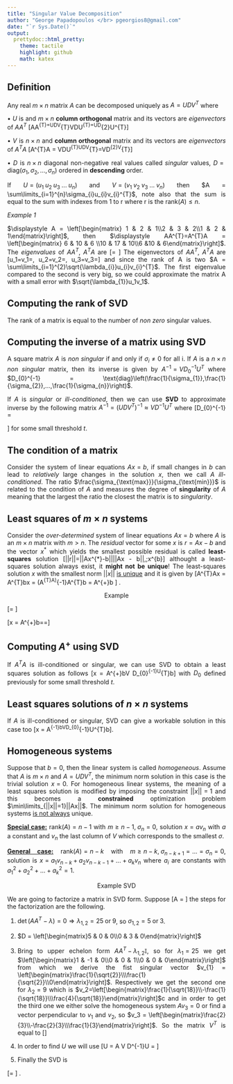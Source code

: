 ```yaml
---
title: "Singular Value Decomposition"
author: "George Papadopoulos </br> pgeorgios8@gmail.com"
date: "`r Sys.Date()`"
output:
  prettydoc::html_pretty:
    theme: tactile
    highlight: github
    math: katex
---
```

<style>
  body {
    text-align: justify
    }
</style>
## Definition

Any real $m\times n$ matrix $A$ can be decomposed uniquely as $A = UDV^{T}$ where

$\bullet$ $U$ is and $m\times n$ __column orthogonal__ matrix and its vectors are _eigenvectors_ of $AA^{T}$ 
\[AA^{T}=UDV^{T}VDU^{T}=UD^{2}U^{T}\]

$\bullet$ $V$ is $n\times n$ and __column orthogonal__ matrix and its vectors are _eigenvectors_ of $A^{T}A$
\[A^{T}A = VDU^{T}UDV^{T}=VD^{2}V^{T}\]

$\bullet$ $D$ is $n\times n$ diagonal non-negative real values called _singular_ values, 
$D=\text{diag}\left(\sigma_1,\sigma_2,\ldots,\sigma_n\right)$ ordered in __descending__ order.

If $U = (u_1\;u_2\;u_3\;...\;u_n)$ and $V = (v_1\;v_2\;v_3\;...\;v_n)$ then
$A = \sum\limits_{i=1}^{n}\sigma_{i}u_{i}v_{i}^{T}$, 
note also that the sum is equal to the sum with indexes from 1 to r where r is the $\text{rank}(A) \leq n$.

_Example 1_

$\displaystyle A = \left[\begin{matrix} 1 & 2 & 1\\2 & 3 & 2\\1 & 2 & 1\end{matrix}\right]$, then 
$\displaystyle AA^{T}=A^{T}A = \left[\begin{matrix} 6 & 10 & 6 \\10 & 17 & 10\\6 &10 & 6\end{matrix}\right]$.
The _eigenvalues_ of $AA^{T}$, $A^{T}A$ are 
\[\left[\begin{matrix}\lambda_1 \\ \lambda_2\\\lambda_3\end{matrix}\right]=
\left[\begin{matrix}28.86\\0.14\\0\end{matrix}\right]\]
The eigenvectors of $AA^{T}$, $A^{T}A$ are 
\[u_1=v_1=\left[\begin{matrix}0.454\\0.766\\0.454\end{matrix}\right],
u_2=v_2=\left[\begin{matrix}0.542\\-0.643\\0.542\end{matrix}\right],
u_3=v_3=\left[\begin{matrix}-0.707\\0\\-0.707\end{matrix}\right]\]
and since the rank of A is two $A = \sum\limits_{i=1}^{2}\sqrt{\lambda_{i}}u_{i}v_{i}^{T}$. The 
first eigenvalue compared to the second is very big, so we could approximate the matrix A with a small 
error with $\sqrt{\lambda_{1}}u_1v_1$.

## Computing the rank of SVD

The rank of a matrix is equal to the number of _non zero_ singular values.

## Computing the inverse of a matrix using SVD

A square matrix $A$ is _non singular_ if and only if $\sigma_i\neq 0$ for all i. If $A$ 
is a $n\times n$ _non singular_ matrix, then its inverse is given by $A^{-1} = VD_{0}^{-1}U^{T}$ 
where  $D_{0}^{-1} = \text{diag}\left(\frac{1}{\sigma_{1}},\frac{1}{\sigma_{2}},...,\frac{1}{\sigma_{n}}\right)$.

If $A$ is _singular_ or _ill-conditioned_, then we can use __SVD__ to approximate inverse 
by the following matrix $A^{-1}=(UDV^{T})^{-1} \approx VD^{-1}U^{T}$ where 
\[D_{0}^{-1} = \begin{cases}\frac{1}{\sigma_{i}}&\text{if } \sigma_i>t\\0 & \text{ otherwise}\end{cases}\] 
for some small threshold $t$.

## The condition of a matrix

Consider the system of linear equations $Ax=b$, if small changes in $b$ can lead to 
_relatively_ large changes in the solution $x$, then we call $A$ _ill-conditioned_. The 
ratio $\frac{\sigma_{\text{max}}}{\sigma_{\text{min}}}$ is related to the condition of $A$ and 
measures the degree of __singularity__ of $A$ meaning that the largest the ratio the closest 
the matrix is to _singularity_.

## Least squares of $m\times n$ systems

Consider the _over-determined_ system of linear equations $Ax=b$ where $A$ is an $m\times n$
matrix with $m>n$. The _residual_ vector for some $x$ is $r = Ax - b$ and the vector 
$x^{*}$ which yields the smallest possible residual is called __least-squares__ solution
\[||r||=||Ax^{*}-b||\leq ||Ax - b||,\;\forall x\in\mathbb{R}^{b}\] althought a 
least-squares solution always exist, it __might not be unique__! The least-squares solution 
$x$ with the smallest norm $||x||$ <u>is unique</u> and it is given by 
\[A^{T}Ax = A^{T}b\Rightarrow x = (A^{T}A)^{-1}A^{T}b = A^{+}b \]
.

<center>Example</center>

\[\left[\begin{matrix} -11 & 2\\2 & 3\\2 & -1\end{matrix}\right]
\left[\begin{matrix}x_1\\x_2\end{matrix}\right] =
\left[\begin{matrix}0 \\ 7 \\ 5\end{matrix}\right]\]

\[x = A^{+}b=\left[\begin{matrix}-.148 & .180 & .246 \\ .164 & .189 & -.107\end{matrix}\right]
\left[\begin{matrix}0 \\ 7 \\ 5\end{matrix}\right] =\left[\begin{matrix}2.492\\0.787\end{matrix}\right]\]

## Computing $A^{+}$ using __SVD__

If $A^{T}A$ is ill-conditioned or singular, we can use SVD to obtain a least squares solution 
as follows
\[x = A^{+}b\approx V D_{0}^{-1}U^{T}b\]
with $D_0$ defined previously for some small threshold $t$.

## Least squares solutions of $n\times n$ systems

If $A$ is ill-conditioned or singular, SVD can give a workable solution in this case too
\[x = A^{-1}b\approx VD_{0}^{-1}U^{T}b\].

## Homogeneous systems

Suppose that $b=0$, then the linear system is called _homogeneous_. Assume that $A$ 
is $m\times n$ and $A = UDV^{T}$, the minimum norm solution in this case is the trivial
solution $x = 0$. For homogeneous linear systems, the meaning of a least squares solution is 
modified by imposing the constraint $||x||=1$ and this becomes a __constrained__ optimization 
problem $\min\limits_{||x||=1}||Ax||$. The minimum norm solution for homogeneous systems 
<u>is not always</u> unique.

<u>__Special case:__</u> $\text{rank}(A) = n - 1$ with $m\geq n-1,\;\sigma_{n}=0$, 
solution $x = av_n$ with $a$ a constant and $v_n$ the last column of $V$ which 
corresponds to the smallest $\sigma$.

<u>__General case:__</u> $\text{rank}(A) = n-k$ with $m\geq n -k,\;\sigma_{n-k+1}=...=\sigma_n = 0$,
solution is $x = a_1v_{n-k} + a_2v_{n-k-1} + ...+a_kv_n$ where $a_i$ are constants with 
$a_1^2+a_2^2+...+a_k^2 = 1$.

<center>Example SVD</center>

We are going to factorize a matrix in SVD form. Suppose 
\[A = \left[\begin{matrix} 3 & 2 & 2\\2 & 3 & -2\end{matrix}\right]\] the steps 
for the factorization are the following.

1. $\det\left(AA^{T}-\lambda\right) = 0\Rightarrow \lambda_{1,2} = 25\;\text{or}\;9$, so 
$\sigma_{1,2} = 5\;\text{or}\;3$.

2. $D = \left[\begin{matrix}5 & 0 & 0\\0 & 3 & 0\end{matrix}\right]$

3. Bring to upper echelon form $AA^{T} - \lambda_{1,2}\mathbb{I}$, so for 
$\lambda_{1} = 25$ we get $\left[\begin{matrix}1 & -1 & 0\\0 & 0 & 1\\0 & 0 & 0\end{matrix}\right]$
from which we derive the fist singular vector 
$v_{1} = \left[\begin{matrix}\frac{1}{\sqrt{2}}\\\frac{1}{\sqrt{2}}\\0\end{matrix}\right]$. Respectively
we get the second one for $\lambda_2 = 9$ which is 
$v_2=\left[\begin{matrix}\frac{1}{\sqrt{18}}\\-\frac{1}{\sqrt{18}}\\\frac{4}{\sqrt{18}}\end{matrix}\right]$c
and in order to get the third one we either solve the homogeneous system $Av_3 = 0$ or find a 
vector perpendicular to $v_1$ and $v_2$, so 
$v_3 = \left[\begin{matrix}\frac{2}{3}\\-\frac{2}{3}\\\frac{1}{3}\end{matrix}\right]$. So the matrix
$V^T$ is equal to 
\[\left[\begin{matrix}\frac{1}{\sqrt{2}} & \frac{1}{\sqrt{2}} & 0 \\
\frac{1}{\sqrt{18}} & -\frac{1}{\sqrt{18}} & \frac{4}{\sqrt{18}} \\
\frac{2}{3} & - \frac{2}{3} & \frac{1}{3}
\end{matrix}\right]\]

4. In order to find $U$ we will use 
\[U = A V D^{-1}\Rightarrow U = \left[\begin{matrix}
\frac{1}{\sqrt{2}} & \frac{1}{\sqrt{2}}\\\frac{1}{\sqrt{2}} & -\frac{1}{\sqrt{2}}\end{matrix}\right]\]

5. Finally the SVD is 

\[\left[\begin{matrix} 3 & 2 & 2\\2 & 3 & -2\end{matrix}\right] = 
\left[\begin{matrix}
\frac{1}{\sqrt{2}} & \frac{1}{\sqrt{2}}\\\frac{1}{\sqrt{2}} & -\frac{1}{\sqrt{2}}\end{matrix}\right]
\left[\begin{matrix}5 & 0 & 0\\0 & 3 & 0\end{matrix}\right]
\left[\begin{matrix}\frac{1}{\sqrt{2}} & \frac{1}{\sqrt{2}} & 0 \\
\frac{1}{\sqrt{18}} & -\frac{1}{\sqrt{18}} & \frac{4}{\sqrt{18}} \\
\frac{2}{3} & - \frac{2}{3} & \frac{1}{3}
\end{matrix}\right]
\]
.

